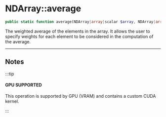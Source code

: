 # NDArray::average

```php
public static function average(NDArray|array|scalar $array, NDArray|array|scalar $weights = NULL): double;
```
The weighted average of the elements in the array. It allows the user to specify weights
for each element to be considered in the computation of the average.

---

## Notes

:::tip

#### GPU SUPPORTED
This operation is supported by GPU (VRAM) and contains a custom CUDA kernel.

:::